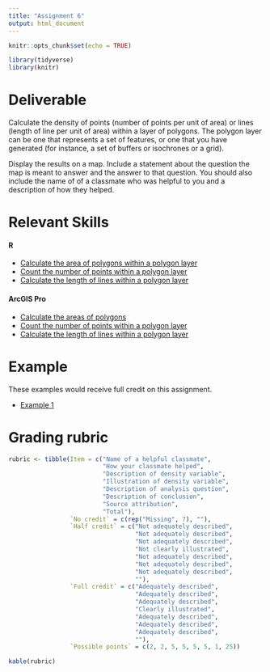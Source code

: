 ```yaml
---
title: "Assignment 6"
output: html_document
---
```


```r
knitr::opts_chunk$set(echo = TRUE)

library(tidyverse)
library(knitr)
```

# Deliverable

Calculate the density of points (number of points per unit of area) or lines
(length of line per unit of area) within a layer of polygons. The polygon layer 
can be one that represents a set of features, or one that you have generated 
(for instance, a set of buffers or isochrones or a grid).

Display the results on a map. Include a statement about the question the
map is meant to answer and the answer to that question. You should also 
include the name of of a classmate who was helpful to you and a description 
of how they helped.

# Relevant Skills

#### R

* [Calculate the area of polygons within a polygon layer](https://c-voulgaris.github.io/VIS-2128-F22/a6-files/skill-calculate-area.html){target="_blank"}
* [Count the number of points within a polygon layer](https://c-voulgaris.github.io/VIS-2128-F22/a6-files/skill-count-points.html){target="_blank"}
* [Calculate the length of lines within a polygon layer](https://c-voulgaris.github.io/VIS-2128-F22/a6-files/skill-count-length.html){target="_blank"}

#### ArcGIS Pro

* [Calculate the areas of polygons](https://harvard.zoom.us/rec/share/_Na_H0miN8UTISITJrSu9ysDSv29bEGFG2jRkh-Ho1x0QW3QTKW-MLtp__It8cbG.hL733mCAFWuHXm_O?startTime=1665419672000){target="_blank"}
* [Count the number of points within a polygon layer](https://harvard.zoom.us/rec/share/LiPUEsKl2uGQXoAQvbraE9Tvkkyga7Rb2GShqhIj5kXnqGnYjCreCIulTA2EOVHU.j0Kqlo8hV2ga5Aqd?startTime=1665418912000){target="_blank"}
* [Calculate the length of lines within a polygon layer](https://harvard.zoom.us/rec/share/cbBv1vvzKLWZgt7dV8dYT-u5OgKdb0e3FP4GFXL7sDWFarTs9OnBK5-L7LrZi1wI.YdBPcc3H0iVFs7d7?startTime=1665422274000){target="_blank"}

# Example

These examples would receive full credit on this assignment.

* [Example 1](https://c-voulgaris.github.io/VIS-2128-F22/a6-files/Examples/park-map.html){target="_blank"}

# Grading rubric

```r
rubric <- tibble(Item = c("Name of a helpful classmate",
                          "How your classmate helped",
                          "Description of density variable",
                          "Illustration of density variable",
                          "Description of analysis question",
                          "Description of conclusion",
                          "Source attribution",
                          "Total"),
                 `No credit` = c(rep("Missing", 7), ""),
                 `Half credit` = c("Not adequately described",
                                   "Not adequately described",
                                   "Not adequately described",
                                   "Not clearly illustrated",
                                   "Not adequately described",
                                   "Not adequately described",
                                   "Not adequately described",
                                   ""),
                 `Full credit` = c("Adequately described",
                                   "Adequately described",
                                   "Adequately described",
                                   "Clearly illustrated",
                                   "Adequately described",
                                   "Adequately described",
                                   "Adequately described", 
                                   ""),
                 `Possible points` = c(2, 2, 5, 5, 5, 5, 1, 25))

kable(rubric)
```

